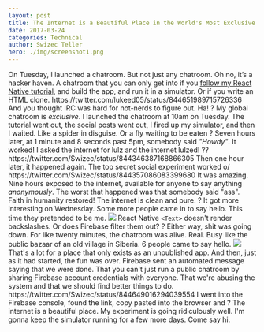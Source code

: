```yaml
---
layout: post
title: The Internet is a Beautiful Place in the World's Most Exclusive Chatroom
date: 2017-03-24
categories: Technical
author: Swizec Teller
hero: ./img/screenshot1.png
---
```


 On Tuesday, I launched a chatroom. But not just any chatroom. Oh no, it’s a hacker haven. A chatroom that you can only get into if you [follow my React Native tutorial](http://school.shoutem.com/lectures/chat-app-firebase-redux-react-native/), and build the app, and run it in a simulator. Or if you write an HTML clone. https&#x3A;//twitter.com/lukeed05/status/844651989715726336 And you thought IRC was hard for not-nerds to figure out. Ha! ? My global chatroom is _exclusive_. I launched the chatroom at 10am on Tuesday. The tutorial went out, the social posts went out, I fired up my simulator, and then I waited. Like a spider in disguise. Or a fly waiting to be eaten ? Seven hours later, at 1 minute and 8 seconds past 5pm, somebody said _"Howdy"_. It worked! I asked the internet for lulz and the internet lulzed! ?? https&#x3A;//twitter.com/Swizec/status/844346387168866305 Then one hour later, it happened again. The top secret social experiment worked o/ https&#x3A;//twitter.com/Swizec/status/844357086083399680 It was amazing. Nine hours exposed to the internet, available for anyone to say anything _anonymously_. The worst that happened was that somebody said "ass". Faith in humanity restored! The internet is clean and pure. ? It got more interesting on Wednesday. Some more people came in to say hello. This time they pretended to be me. ![](./img/screenshot1.png) React Native `<Text>` doesn't render backslashes. Or does Firebase filter them out? ? Either way, shit was going down. For like twenty minutes, the chatroom was alive. Real. Busy like the public bazaar of an old village in Siberia. 6 people came to say hello. ![](./img/users-screenshot.png) That's a lot for a place that only exists as an unpublished app. And then, just as it had started, the fun was over. Firebase sent an automated message saying that we were done. That you can't just run a public chatroom by sharing Firebase account credentials with everyone. That we're abusing the system and that we should find better things to do. https&#x3A;//twitter.com/Swizec/status/844649016294039554 I went into the Firebase console, found the link, copy pasted into the browser and  ? The internet is a beautiful place. My experiment is going ridiculously well. I'm gonna keep the simulator running for a few more days. Come say hi.
